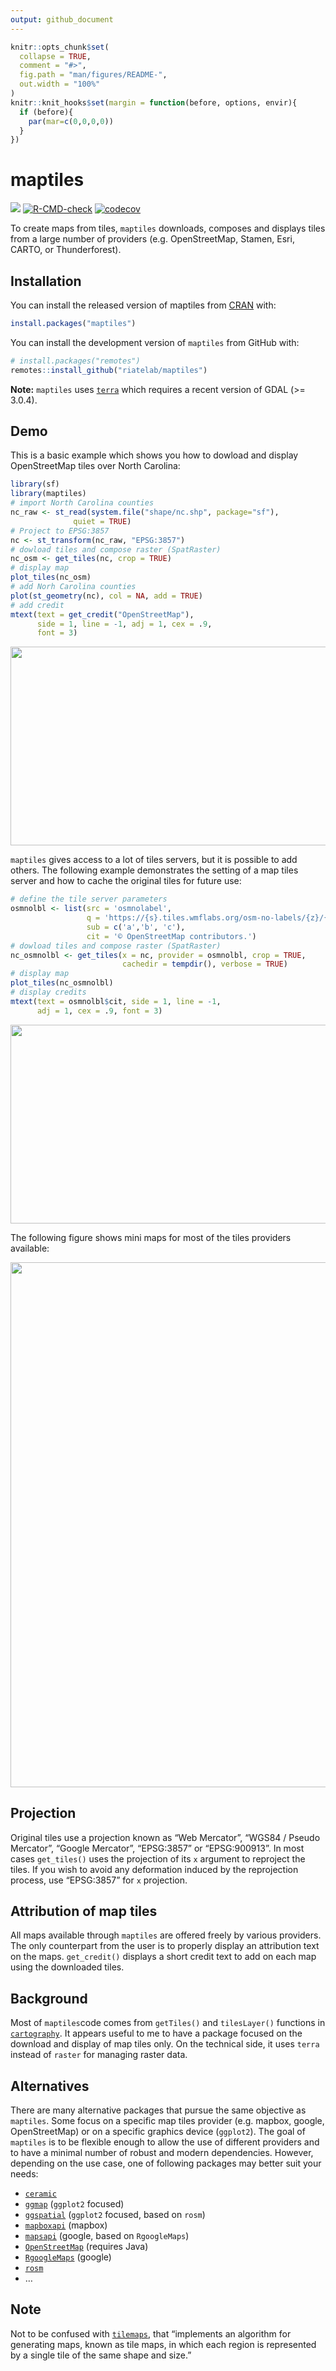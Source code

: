 ```yaml
---
output: github_document
---
```


<!-- README.md is generated from README.Rmd. Please edit that file -->

```r
knitr::opts_chunk$set(
  collapse = TRUE,
  comment = "#>",
  fig.path = "man/figures/README-",
  out.width = "100%"
)
knitr::knit_hooks$set(margin = function(before, options, envir){
  if (before){
    par(mar=c(0,0,0,0))
  } 
})
```

# maptiles
 
<!-- badges: start -->
[![](https://www.r-pkg.org/badges/version/maptiles)](https://cran.r-project.org/package=maptiles)
[![R-CMD-check](https://github.com/riatelab/maptiles/workflows/R-CMD-check/badge.svg)](https://github.com/riatelab/maptiles/actions)
[![codecov](https://codecov.io/gh/riatelab/maptiles/branch/main/graph/badge.svg?token=R7T2PCTERH)](https://codecov.io/gh/riatelab/maptiles/)
<!-- badges: end -->

To create maps from tiles, `maptiles` downloads, composes and displays tiles 
from a large number of providers (e.g. OpenStreetMap, Stamen, Esri, CARTO, or 
Thunderforest).

## Installation

You can install the released version of maptiles from [CRAN](https://CRAN.R-project.org/package=maptiles) with:

``` r
install.packages("maptiles")
```

You can install the development version of `maptiles` from GitHub with:

``` r
# install.packages("remotes")
remotes::install_github("riatelab/maptiles")
```

**Note:** `maptiles` uses [`terra`](https://github.com/rspatial/terra) which requires a recent version of GDAL (>= 3.0.4).  


## Demo

This is a basic example which shows you how to dowload and display OpenStreetMap 
tiles over North Carolina:


```r
library(sf)
library(maptiles)
# import North Carolina counties
nc_raw <- st_read(system.file("shape/nc.shp", package="sf"), 
              quiet = TRUE)
# Project to EPSG:3857
nc <- st_transform(nc_raw, "EPSG:3857")
# dowload tiles and compose raster (SpatRaster)
nc_osm <- get_tiles(nc, crop = TRUE)
# display map
plot_tiles(nc_osm)
# add Norh Carolina counties
plot(st_geometry(nc), col = NA, add = TRUE)
# add credit
mtext(text = get_credit("OpenStreetMap"), 
      side = 1, line = -1, adj = 1, cex = .9, 
      font = 3)
```

<!-- ![](man/figures/README-example-1.png){width=852px} -->

<img src="man/figures/README-example-1.png" width="827" height="318"/>



`maptiles` gives access to a lot of tiles servers, but it is possible to 
add others. The following example demonstrates the setting of a map tiles server
and how to cache the original tiles for future use:


```r
# define the tile server parameters
osmnolbl <- list(src = 'osmnolabel',
                 q = 'https://{s}.tiles.wmflabs.org/osm-no-labels/{z}/{x}/{y}.png',
                 sub = c('a','b', 'c'), 
                 cit = '© OpenStreetMap contributors.')
# dowload tiles and compose raster (SpatRaster)
nc_osmnolbl <- get_tiles(x = nc, provider = osmnolbl, crop = TRUE, 
                         cachedir = tempdir(), verbose = TRUE)
# display map
plot_tiles(nc_osmnolbl)
# display credits
mtext(text = osmnolbl$cit, side = 1, line = -1, 
      adj = 1, cex = .9, font = 3)
```

<!-- ![](man/figures/README-example2-1.png){width=852px}    -->
<img src="man/figures/README-example2-1.png" width="827" height="318"/>



The following figure shows mini maps for most of the tiles providers available:

<!-- ![](man/figures/README-front.png){width=840px} -->

<img src="man/figures/README-front.png" width="840"/>

## Projection

Original tiles use a projection known as "Web Mercator", 
"WGS84 / Pseudo Mercator", "Google Mercator", "EPSG:3857" or "EPSG:900913". 
In most cases `get_tiles()` uses the projection of its `x` argument to 
reproject the tiles. If you wish to avoid any deformation induced by the 
reprojection process, use "EPSG:3857" for `x` projection.

## Attribution of map tiles

All maps available through `maptiles` are offered freely by various providers. 
The only counterpart from the user is to properly display an attribution text 
on the maps. 
`get_credit()` displays a short credit text to add on each map 
using the downloaded tiles. 


## Background

Most of `maptiles`code comes from `getTiles()` and `tilesLayer()` functions in 
[`cartography`](https://github.com/riatelab/cartography). It appears useful to 
me to have a package focused on the download and display of map tiles only. 
On the technical side, it uses `terra` instead of `raster` for managing raster 
data.


## Alternatives

There are many alternative packages that pursue the same objective as 
`maptiles`. Some focus on a specific map tiles provider (e.g. mapbox, google, 
OpenStreetMap) or on a specific graphics device (`ggplot2`). The goal of `maptiles` 
is to be flexible enough to allow the use of different providers and to have a 
minimal number of robust and modern dependencies.
However, depending on the use case, one of following packages may better 
suit your needs:  

* [`ceramic`](https://github.com/hypertidy/ceramic)  
* [`ggmap`](https://github.com/dkahle/ggmap) (`ggplot2` focused)
* [`ggspatial`](https://github.com/paleolimbot/ggspatial) (`ggplot2` focused, based on `rosm`)
* [`mapboxapi`](https://github.com/walkerke/mapboxapi) (mapbox)
* [`mapsapi`](https://github.com/michaeldorman/mapsapi/) (google, based on `RgoogleMaps`)
* [`OpenStreetMap`](https://github.com/ifellows/ROSM) (requires Java)
* [`RgoogleMaps`](https://github.com/markusloecher/rgooglemaps) (google)
* [`rosm`](https://github.com/paleolimbot/rosm)
* ...

## Note

Not to be confused with [`tilemaps`](https://github.com/kaerosen/tilemaps), that "implements an algorithm for generating maps, known as tile maps, in which each region is represented by a single tile of the same shape and size."
